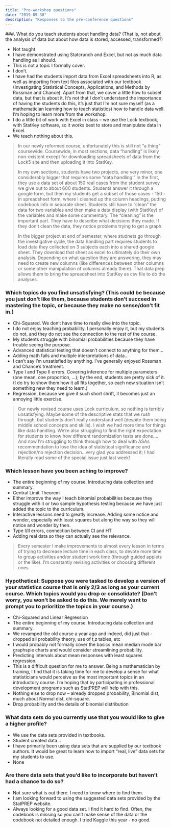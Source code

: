 ```yaml
---
title: "Pre-workshop questions"
date: "2019-05-30"
description: "Responses to the pre-conference questions"
---
```



###. What do you teach students about handling data? (That is, not about the analysis of data but about how data is stored, accessed, transformed?)

- Not taught
- I have demonstrated using Statcrunch and Excel, but not as much data handling as I should.
- This is not a topic I formally cover.
- I don’t.
- I have had the students import data from Excel spreadsheets into R, as well as importing from text files associated with our textbook (Investigating Statistical Concepts, Applications, and Methods  by Rossman and Chance). Apart from that, we cover a little how to subset data, but that is about it. It's not that I don't understand the importance of having the students do this, it's just that I'm not sure myself (as a mathematician learning how to teach statistics) how to handle data well. I'm hoping to learn more from the workshop.
- I do a little bit of work with Excel in class – we use the Lock textbook, with StatKey software, so it works best to store and manipulate data in Excel.
- We teach nothing about this.



> In our newly reformed course, unfortunately this is still not “a thing” coursewide. Coursewide, in most sections, data “handling” is likely non-existent except for downloading spreadsheets of data from the Lock5 site and then uploading it into StatKey.
>
> In my own sections, students have two projects, one very minor, one considerably bigger that requires some “data handling.”   In the first, they use a data set of about 150 real cases from the student survey we give out to about 600 students. Students answer it through a google form, but then my students get a subset of those cases - 150 - in spreadsheet form, where I cleaned up the column headings, putting codebook info in separate sheet. Students still have to “clean” the data for two variables and then make a data display (with StatKey) of the variables and make some commentary. The “cleaning” is the important part. They have to describe what decisions they made. If they don’t clean the data, they notice problems trying to get a graph.
>
> In the bigger project at end of semester, where studnets go through the investigative cycle, the data handling part requires students to load data they collected on 3 subjects each into a shared google sheet.  They download that sheet as excel  to ultimately do their own analysis. Depending on what question they are answering, they may need to create new columns (like differences between other columns or some other manipulation of columns already there). That data prep allows them to bring the spreadsheet into StatKey as csv file to do the analyses.

### Which topics do you find unsatisfying? (This could be because you just don’t like them, because students don’t succeed in mastering the topic, or because they make no sense/don’t fit in.)

- Chi-Squared.  We don’t have time to really dive into the topic.
- I do not enjoy teaching probability.  I personally enjoy it, but my students do not, and they do not see the connection to the rest of the course.
- My students struggle with binomial probabilities because they have trouble seeing the purpose.
- Advanced statistical testing that doesn’t connect to anything for them...
- Adding math fails and multiple interpretations of data... 
- I can't say I'm unsatisfied by anything. I've generally enjoyed Rossman and Chance's treatment.
- Type I and Type II errors. Covering inference for multiple parameters (one mean, one proportion, …); by the end, students are pretty sick of it. (I do try to show them how it all fits together, so each new situation isn’t something new they need to learn.)
- Regression, because we give it such short shrift, it becomes just an annoying little exercise.

>  Our newly revised course uses Lock curriculum, so nothing is terribly unsatisfying.  Maybe some of the descriptive stats that we rush through, but students don’t really understand well (despite them being middle school concepts and skills). I wish we had more time for things like data handling. We’re also struggling to find the right expectation for students to know how different randomization tests are done…. And now I’m struggling to think through how to deal with ASAs recommendation to lose the idea of statistical significance and rejection/no rejection decision…very glad you addressed it; I had literally read some of the special issue just last week!


### Which lesson have you been aching to improve?

- The entire beginning of my course.  Introducing data collection and summary.
- Central Limit Theorem
- Either improve the way I teach binomial probabilities because they struggle with it or two sample hypothesis testing because we have just added the topic to the curriculum.
- Interactive lessons need to greatly increase. Adding some notice and wonder, especially with least squares but along the way so they will notice and wonder by then.
- Type I/II errors, connection between CI and HT
- Adding real data so they can actually see the relevance.

> Every semester  I make improvements to almost every lesson in terms of trying to decrease lecture time in each class, to devote  more time to group activities and/or  student work time (through guided applets or the like). I’m constantly revising activities or choosing different ones. 


### Hypothetical: Suppose you were tasked to develop a version of your statistics course that is only 2/3 as long as your current course. Which topics would you drop or consolidate? (Don’t worry, you won’t be asked to do this. We merely want to prompt you to prioritize the topics in your course.)

- Chi-Squared and Linear Regression
- The entire beginning of my course.  Introducing data collection and summary.
- We revamped the old course a year ago and indeed, did  just that  - dropped all probability theory, use of  t,z tables, etc
- I would probably not formally cover the basics mean median mode bar graphspie charts and would consider streamlining probability.
- Predicting intervals about mean responses with least squares regression.
- This is a difficult question for me to answer. Being a mathematician by training, I find that it is taking time for me to develop a sense for what statisticians would perceive as the most important topics in an introductory course. I'm hoping that by participating in professional development programs such as StatPREP will help with this.
- Nothing else to drop now – already dropped probability, Binomial dist, much about Normal dist, chi-square.
- Drop probability and the details of binomial distribution


### What data sets do you currently use that you would like to give a higher profile?

- We use the data sets provided in textbooks.
- Student created data...
- I have primarily been using data sets that are supplied by our textbook authors. It would be great to learn how to import "real, live" data sets for my students to use.
- None


### Are there data sets that you’d like to incorporate but haven’t had a chance to do so?

- Not sure what is out there.  I need to know where to find them.
- I am looking forward to using the suggested data sets provided by the StatPREP website.
- Always looking for a good data set. I find it hard to find. Often, the codebook is missing so you can’t make sense of the data or the codebook not detailed enough. I tried Kaggle this year - no good.

